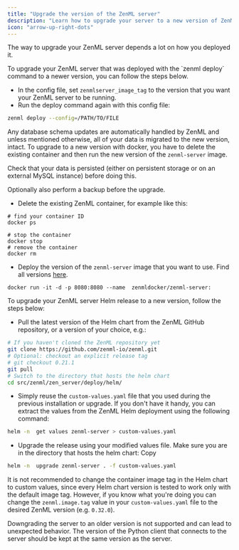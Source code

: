 ```yaml
---
title: "Upgrade the version of the ZenML server"
description: "Learn how to upgrade your server to a new version of ZenML for the different deployment options."
icon: "arrow-up-right-dots"
---
```


The way to upgrade your ZenML server depends a lot on how you deployed it.


<Tabs>
  <Tab title="ZenML CLI">
To upgrade your ZenML server that was deployed with the `zenml deploy` command to a newer version, you can follow the steps below.

* In the config file, set `zenmlserver_image_tag` to the version that you want your ZenML server to be running.
* Run the deploy command again with this config file:
```Bash
zenml deploy --config=/PATH/TO/FILE
```

Any database schema updates are automatically handled by ZenML and unless mentioned otherwise, all of your data is migrated to the new version, intact.
  </Tab>
  <Tab title="Docker">
To upgrade to a new version with docker, you have to delete the existing container and then run the new version of the `zenml-server` image.

<Warning>
Check that your data is persisted (either on persistent storage or on an external MySQL instance) before doing this.

Optionally also perform a backup before the upgrade.
</Warning>

* Delete the existing ZenML container, for example like this:

```shell
# find your container ID
docker ps
```

```shell
# stop the container
docker stop
# remove the container
docker rm
```
* Deploy the version of the `zenml-server` image that you want to use. Find all versions [here](https://hub.docker.com/r/zenmldocker/zenml-server/tags).
```shell
docker run -it -d -p 8080:8080 --name  zenmldocker/zenml-server:
```
  </Tab>
  <Tab title="Helm">
    To upgrade your ZenML server Helm release to a new version, follow the steps below:

* Pull the latest version of the Helm chart from the ZenML GitHub repository, or a version of your choice, e.g.:

```Bash
# If you haven't cloned the ZenML repository yet
git clone https://github.com/zenml-io/zenml.git
# Optional: checkout an explicit release tag
# git checkout 0.21.1
git pull
# Switch to the directory that hosts the helm chart
cd src/zenml/zen_server/deploy/helm/
```

* Simply reuse the `custom-values.yaml` file that you used during the previous installation or upgrade. If you don't have it handy, you can extract the values from the ZenML Helm deployment using the following command:

```Bash
helm -n  get values zenml-server > custom-values.yaml
```
* Upgrade the release using your modified values file. Make sure you are in the directory that hosts the helm chart:
Copy
```Bash
helm -n  upgrade zenml-server . -f custom-values.yaml
```

It is not recommended to change the container image tag in the Helm chart to custom values, since every Helm chart version is tested to work only with the default image tag. However, if you know what you're doing you can change the `zenml.image.tag` value in your `custom-values.yaml` file to the desired ZenML version (e.g. `0.32.0`).
  </Tab>
</Tabs>

<Note>
  Downgrading the server to an older version is not supported and can lead to unexpected behavior.
</Note>

<Info>
  The version of the Python client that connects to the server should be kept at the same version as the server.
</Info>
